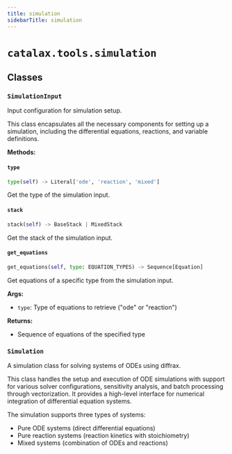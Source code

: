 ```yaml
---
title: simulation
sidebarTitle: simulation
---
```


# `catalax.tools.simulation`

## Classes

### `SimulationInput` <sup><a href="https://github.com/JR-1991/Catalax/blob/master/catalax/tools/simulation.py#L32" target="_blank"><Icon icon="github" style="width: 14px; height: 14px;" /></a></sup>


Input configuration for simulation setup.

This class encapsulates all the necessary components for setting up a simulation,
including the differential equations, reactions, and variable definitions.


**Methods:**

#### `type` <sup><a href="https://github.com/JR-1991/Catalax/blob/master/catalax/tools/simulation.py#L54" target="_blank"><Icon icon="github" style="width: 14px; height: 14px;" /></a></sup>

```python
type(self) -> Literal['ode', 'reaction', 'mixed']
```

Get the type of the simulation input.


#### `stack` <sup><a href="https://github.com/JR-1991/Catalax/blob/master/catalax/tools/simulation.py#L68" target="_blank"><Icon icon="github" style="width: 14px; height: 14px;" /></a></sup>

```python
stack(self) -> BaseStack | MixedStack
```

Get the stack of the simulation input.


#### `get_equations` <sup><a href="https://github.com/JR-1991/Catalax/blob/master/catalax/tools/simulation.py#L96" target="_blank"><Icon icon="github" style="width: 14px; height: 14px;" /></a></sup>

```python
get_equations(self, type: EQUATION_TYPES) -> Sequence[Equation]
```

Get equations of a specific type from the simulation input.

**Args:**
- `type`: Type of equations to retrieve ("ode" or "reaction")

**Returns:**
- Sequence of equations of the specified type


### `Simulation` <sup><a href="https://github.com/JR-1991/Catalax/blob/master/catalax/tools/simulation.py#L112" target="_blank"><Icon icon="github" style="width: 14px; height: 14px;" /></a></sup>


A simulation class for solving systems of ODEs using diffrax.

This class handles the setup and execution of ODE simulations with support for
various solver configurations, sensitivity analysis, and batch processing through
vectorization. It provides a high-level interface for numerical integration of
differential equation systems.

The simulation supports three types of systems:
- Pure ODE systems (direct differential equations)
- Pure reaction systems (reaction kinetics with stoichiometry)
- Mixed systems (combination of ODEs and reactions)

